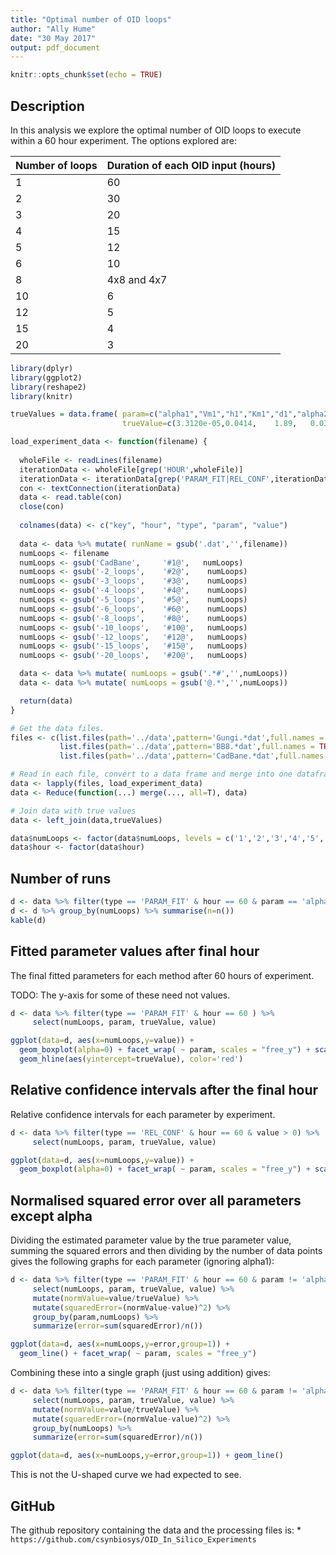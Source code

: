 ```yaml
---
title: "Optimal number of OID loops"
author: "Ally Hume"
date: "30 May 2017"
output: pdf_document
---
```


```r
knitr::opts_chunk$set(echo = TRUE)
```

## Description

In this analysis we explore the optimal number of OID loops to execute within a 60 hour experiment.  The options explored are:

| Number of loops |  Duration of each OID input (hours) | 
|-----------------|-----------------------------|
| 1 | 60 | 
| 2 | 30 |
| 3 | 20 |
| 4 | 15 | 
| 5 | 12 |
| 6 | 10 |
| 8 | 4x8 and 4x7 |
| 10 | 6 | 
| 12 | 5 |
| 15 | 4 | 
| 20 | 3 | 


```r
library(dplyr)
library(ggplot2)
library(reshape2)
library(knitr)

trueValues = data.frame( param=c("alpha1","Vm1","h1","Km1","d1","alpha2","d2","Kf","Kb"),
                         trueValue=c(3.3120e-05,0.0414,    1.89,   0.0368, 0.03,   0.01,   0.0100, 0.002, 0.0023) )

load_experiment_data <- function(filename) {
  
  wholeFile <- readLines(filename)
  iterationData <- wholeFile[grep('HOUR',wholeFile)]
  iterationData <- iterationData[grep('PARAM_FIT|REL_CONF',iterationData)]
  con <- textConnection(iterationData)
  data <- read.table(con)
  close(con)
  
  colnames(data) <- c("key", "hour", "type", "param", "value")
  
  data <- data %>% mutate( runName = gsub('.dat','',filename))
  numLoops <- filename
  numLoops <- gsub('CadBane',     '#1@',   numLoops)
  numLoops <- gsub('-2_loops',    '#2@',    numLoops)
  numLoops <- gsub('-3_loops',    '#3@',    numLoops)
  numLoops <- gsub('-4_loops',    '#4@',    numLoops)
  numLoops <- gsub('-5_loops',    '#5@',    numLoops)
  numLoops <- gsub('-6_loops',    '#6@',    numLoops)
  numLoops <- gsub('-8_loops',    '#8@',    numLoops)
  numLoops <- gsub('-10_loops',   '#10@',   numLoops)
  numLoops <- gsub('-12_loops',   '#12@',   numLoops)
  numLoops <- gsub('-15_loops',   '#15@',   numLoops)
  numLoops <- gsub('-20_loops',   '#20@',   numLoops)

  data <- data %>% mutate( numLoops = gsub('.*#','',numLoops))
  data <- data %>% mutate( numLoops = gsub('@.*','',numLoops))

  return(data)
}
```

```r
# Get the data files.
files <- c(list.files(path='../data',pattern='Gungi.*dat',full.names = TRUE),
           list.files(path='../data',pattern='BB8.*dat',full.names = TRUE),
           list.files(path='../data',pattern='CadBane.*dat',full.names = TRUE))

# Read in each file, convert to a data frame and merge into one dataframe
data <- lapply(files, load_experiment_data)
data <- Reduce(function(...) merge(..., all=T), data)

# Join data with true values
data <- left_join(data,trueValues)

data$numLoops <- factor(data$numLoops, levels = c('1','2','3','4','5','6','8','10','12','15','20'))
data$hour <- factor(data$hour)
```

## Number of runs

```r
d <- data %>% filter(type == 'PARAM_FIT' & hour == 60 & param == 'alpha1')
d <- d %>% group_by(numLoops) %>% summarise(n=n())
kable(d)
```

## Fitted parameter values after final hour 

The final fitted parameters for each method after 60 hours of experiment.

TODO: The y-axis for some of these need not values.

```r
d <- data %>% filter(type == 'PARAM_FIT' & hour == 60 ) %>% 
     select(numLoops, param, trueValue, value) 

ggplot(data=d, aes(x=numLoops,y=value)) + 
  geom_boxplot(alpha=0) + facet_wrap( ~ param, scales = "free_y") + scale_y_log10() +
  geom_hline(aes(yintercept=trueValue), color='red')
```

## Relative confidence intervals after the final hour
  
Relative confidence intervals for each parameter by experiment. 

```r
d <- data %>% filter(type == 'REL_CONF' & hour == 60 & value > 0) %>% 
     select(numLoops, param, trueValue, value) 

ggplot(data=d, aes(x=numLoops,y=value)) + 
  geom_boxplot(alpha=0) + facet_wrap( ~ param, scales = "free_y") + scale_y_log10() 
```

## Normalised squared error over all parameters except alpha

Dividing the estimated parameter value by the true parameter value, summing the squared errors and then dividing by the number of data points gives the following graphs for each parameter (ignoring alpha1):

```r
d <- data %>% filter(type == 'PARAM_FIT' & hour == 60 & param != 'alpha1') %>% 
     select(numLoops, param, trueValue, value) %>%
     mutate(normValue=value/trueValue) %>%
     mutate(squaredError=(normValue-value)^2) %>% 
     group_by(param,numLoops) %>%
     summarize(error=sum(squaredError)/n())

ggplot(data=d, aes(x=numLoops,y=error,group=1)) + 
  geom_line() + facet_wrap( ~ param, scales = "free_y") 
```

Combining these into a single graph (just using addition) gives:

```r
d <- data %>% filter(type == 'PARAM_FIT' & hour == 60 & param != 'alpha1') %>% 
     select(numLoops, param, trueValue, value) %>%
     mutate(normValue=value/trueValue) %>%
     mutate(squaredError=(normValue-value)^2) %>% 
     group_by(numLoops) %>%
     summarize(error=sum(squaredError)/n())

ggplot(data=d, aes(x=numLoops,y=error,group=1)) + geom_line()  
```

This is not the U-shaped curve we had expected to see.



## GitHub

The github repository containing the data and the processing files is:
* `https://github.com/csynbiosys/OID_In_Silico_Experiments`



